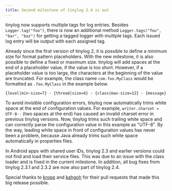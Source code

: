 ```yaml
---
title: Second milestone of tinylog 2.4 is out
---
```


tinylog now supports multiple tags for log entries. Besides `Logger.tag("foo")`, there is now an additional method `Logger.tags("foo", "bar", "baz")` for getting a tagged logger with multiple tags. Each issued log entry will be output with each assigned tag.

Already since the first version of tinylog 2, it is possible to define a minimum size for format pattern placeholders. With the new milestone, it is also possible to define a fixed or maximum size. tinylog will add spaces at the end of a placeholder value, if the value is too short. However, if a placeholder value is too large, the characters at the beginning of the value are truncated. For example, the class name `com.foo.MyClass` would be formatted as `.foo.MyClass` in the example below.

```text
{level|min-size=7} - {thread|size=6} - {class|max-size=12} - {message}
```

To avoid invisible configuration errors, tinylog now automatically trims white space at the end of configuration values. For example, `writer.charset = UTF-8··` (two spaces at the end) has caused an invalid charset error in previous tinylog versions. Now, tinylog trims such trailing white space and can correctly parse the configuration value in this example as "UTF-8". By the way, leading white space in front of configuration values has never been a problem, because Java already trims such white space automatically in properties files.

In Android apps with shared user IDs, tinylog 2.3 and earlier versions could not find and load their service files. This was due to an issue with the class loader and is fixed in the current milestone. In addition, all bug fixes from tinylog 2.3.1 and 2.3.2 are now also part of tinylog 2.4.

Special thanks to [kropp](https://github.com/kropp) and [kahgoh](https://github.com/kahgoh) for their pull requests that made this big release possible.

